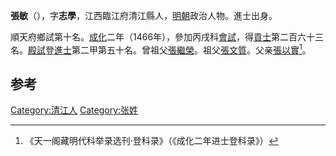 {{Otheruses|other=名为张敏的其他人物|张敏}}
{{Otheruses|other=名为张志学的其他人物|张志学}}

'''張敏'''（{{bd|1441年||？}}），字'''志學'''，江西臨江府清江縣人，[[明朝|明朝]]政治人物。進士出身。

順天府鄉試第十名。[[成化|成化]]二年（1466年），參加丙戌科[[會試|會試]]，得[[貢士|貢士]]第二百六十三名。[[殿試|殿試]]登[[進士|進士]]第二甲第五十名。曾祖父[[張繼榮|張繼榮]]。祖父[[張文質|張文質]]。父亲[[張以實|張以實]]<ref>《天一阁藏明代科举录选刊·登科录》（《成化二年进士登科录》）</ref>。

==参考==
{{reflist}}
{{明朝人物小作品}}
{{成化二年丙戌科殿試金榜}}

[[Category:清江人|Category:清江人]]
[[Category:张姓|Category:张姓]]
